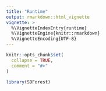 ```yaml
---
title: "Runtime"
output: rmarkdown::html_vignette
vignette: >
  %\VignetteIndexEntry{runtime}
  %\VignetteEngine{knitr::rmarkdown}
  %\VignetteEncoding{UTF-8}
---
```


```r
knitr::opts_chunk$set(
  collapse = TRUE,
  comment = "#>"
)
```

```r
library(SDForest)
```
